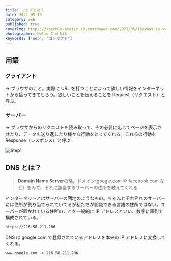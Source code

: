 ```yaml
---
title: ウェブとは？
date: 2021-05-13
category: web
published: true
coverImg: https://kocoblo-static.s3.amazonaws.com/2021/05/13/what-is-web/cover-img.jpg
photographer: Hello I'm Nik
keywords: ["Web", "コンセプト"]
---
```


## 用語

### クライアント

→ ブラウザのこと。実際に URL を打つことによって欲しい情報をインターネットから拾ってきてもらう。欲しいことを伝えることを Request（リクエスト）と呼ぶ。

### サーバー

→ ブラウザからのリクエストを読み取って、その必要に応じてページを表示させたり、データを送り返したり様々な行動をとってくれる。これらの行動を Response（レスポンス）と呼ぶ

![Step1](https://kocoblo-static.s3.amazonaws.com/web/concept/step1.png)

## DNS とは？

> **Domain Name Server**の略。ドメイン(google.com や facebook.com など）をみて、それに該当するサーバーの住所を教えてくれる

インターネットとはサーバーの団地のようなもの。ちゃんとそれぞれのサーバーには住所が割り当てられていてるが私たちが認識できる言語の住所ではない。サーバーが置かれている住所のことを一般的に IP アドレスといい、数字に羅列で構成されている。

```
https://216.58.211.206
```

DNS は google.com で登録されているアドレスを本来の IP アドレスに変換してくれる。

```
www.google.com -> 216.58.211.206
```
